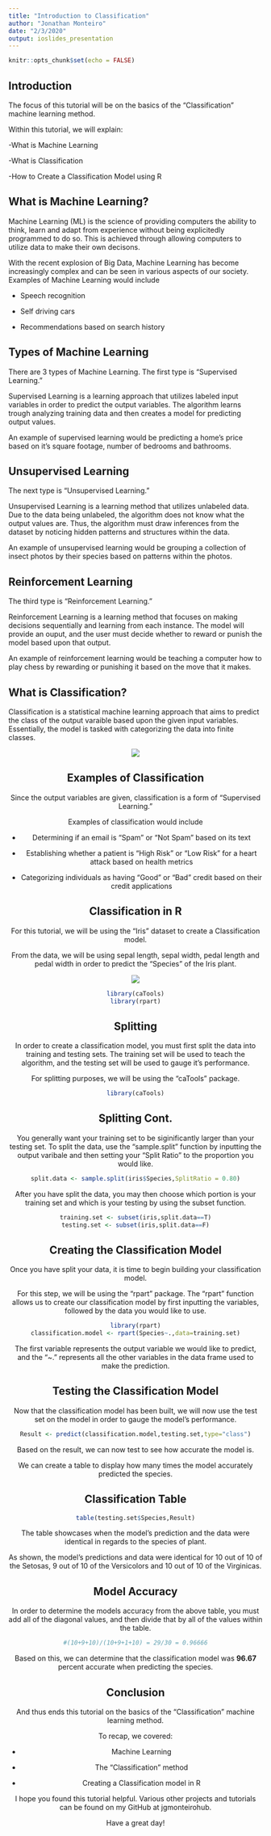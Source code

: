 ---
title: "Introduction to Classification"
author: "Jonathan Monteiro"
date: "2/3/2020"
output: ioslides_presentation
---

```{r setup, include=FALSE}
knitr::opts_chunk$set(echo = FALSE)
```

## Introduction

The focus of this tutorial will be on the basics of the "Classification" machine learning method. 

Within this tutorial, we will explain:

-What is Machine Learning

-What is Classification

-How to Create a Classification Model using R

## What is Machine Learning?

Machine Learning (ML) is the science of providing computers the ability to think, learn and adapt from experience without being explicitedly programmed to do so. This is achieved through allowing computers to utilize data to make their own decisons. 

With the recent explosion of Big Data, Machine Learning has become increasingly complex and can be seen in various aspects of our society. Examples of Machine Learning would include

- Speech recognition

- Self driving cars

- Recommendations based on search history


## Types of Machine Learning 

There are 3 types of Machine Learning. The first type is "Supervised Learning." 

Supervised Learning is a learning approach that utilizes labeled input variables in order to predict the output variables. The algorithm learns trough analyzing training data and then creates a model for predicting output values. 

An example of supervised learning would be predicting a home's price based on it's square footage, number of bedrooms and bathrooms.

## Unsupervised Learning

The next type is "Unsupervised Learning." 

Unsupervised Learning is a learning method that utilizes unlabeled data. Due to the data being unlabeled, the algorithm does not know what the output values are. Thus, the algorithm must draw inferences from the dataset by noticing hidden patterns and structures within the data.

An example of unsupervised learning would be grouping a collection of insect photos by their species based on patterns within the photos.

## Reinforcement Learning

The third type is "Reinforcement Learning."

Reinforcement Learning is a learning method that focuses on making decisions sequentially and learning from each instance. The model will provide an ouput, and the user must decide whether to reward or punish the model based upon that output.

An example of reinforcement learning would be teaching a computer how to play chess by rewarding or punishing it based on the move that it makes. 


## What is Classification?

Classification is a statistical machine learning approach that aims to predict the class of the output varaible based upon the given input variables. Essentially, the model is tasked with categorizing the data into finite classes.

<center>
![](https://static.javatpoint.com/tutorial/machine-learning/images/classification-algorithm-in-machine-learning.png)

## Examples of Classification

Since the output variables are given, classification is a form of "Supervised Learning." 

Examples of classification would include 

- Determining if an email is "Spam" or "Not Spam" based on its text

- Establishing whether a patient is "High Risk" or "Low Risk" for a heart attack based on health metrics

- Categorizing individuals as having "Good" or "Bad" credit based on their credit applications

## Classification in R

For this tutorial, we will be using the "Iris" dataset to create a Classification model. 

From the data, we will be using sepal length, sepal width, pedal length and pedal width in order to predict the "Species" of the Iris plant. 

<center>
![](https://lh3.googleusercontent.com/proxy/rixquVS51GNau9fx55xOlEkVRmc_9ZEVj7djIfTdCJdy3ktE9i3dsu9pRQ9gfGG1ECAspPKLbSfTsW92lPobS3CDUeRwIOvLMU3KgGhRNMjetqPRVWTvJWPoQeZUn9zr)

```{r include=FALSE}
library(caTools)
library(rpart)
```

## Splitting

In order to create a classification model, you must first split the data into training and testing sets. The training set will be used to teach the algorithm, and the testing set will be used to gauge it's performance.

For splitting purposes, we will be using the "caTools" package. 

```{r eval=FALSE, echo=TRUE}
library(caTools)
```

## Splitting Cont.

You generally want your training set to be siginificantly larger than your testing set. To split the data, use the "sample.split" function by inputting the output varibale and then setting your "Split Ratio" to the proportion you would like.

```{r echo=TRUE}
split.data <- sample.split(iris$Species,SplitRatio = 0.80)
```

After you have split the data, you may then choose which portion is your training set and which is your testing by using the subset function. 

```{r echo=TRUE}
training.set <- subset(iris,split.data==T)
testing.set <- subset(iris,split.data==F)
```

## Creating the Classification Model

Once you have split your data, it is time to begin building your classification model. 

For this step, we will be using the "rpart" package. The "rpart" function allows us to create our classification model by first inputting the variables, followed by the data you would like to use.

```{r echo=TRUE}
library(rpart)
classification.model <- rpart(Species~.,data=training.set)
```

The first variable represents the output variable we would like to predict, and the "~." represents all the other variables in the data frame used to make the prediction.

## Testing the Classification Model

Now that the classification model has been built, we will now use the test set on the model in order to gauge the model's performance.

```{r echo=TRUE}
Result <- predict(classification.model,testing.set,type="class")
```

Based on the result, we can now test to see how accurate the model is. 

We can create a table to display how many times the model accurately predicted the species.

## Classification Table

```{r}
table(testing.set$Species,Result)
```

The table showcases when the model's prediction and the data were identical in regards to the species of plant. 

As shown, the model's predictions and data were identical for 10 out of 10 of the Setosas, 9 out of 10 of the Versicolors and 10 out of 10 of the Virginicas.

## Model Accuracy

In order to determine the models accuracy from the above table, you must add all of the diagonal values, and then divide that by all of the values within the table. 

```{r echo=TRUE}
#(10+9+10)/(10+9+1+10) = 29/30 = 0.96666
```

Based on this, we can determine that the classification model was **96.67** percent accurate when predicting the species. 

## Conclusion

And thus ends this tutorial on the basics of the "Classification" machine learning method. 

To recap, we covered: 

- Machine Learning

- The "Classification" method

- Creating a Classification model in R

I hope you found this tutorial helpful. Various other projects and tutorials can be found on my GitHub at jgmonteirohub. 

Have a great day!